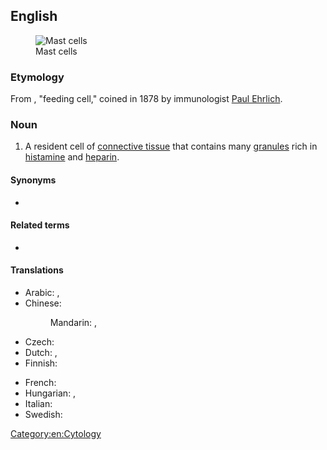 {{also|mast-cell}}

==English==
[[Image:SMCpolyhydroxysmall.jpg|thumb|right|Mast cells]]

===Etymology===
From {{uder|en|de|Mastzelle|g=f}}, "feeding cell," coined in 1878 by immunologist [[w:Paul Ehrlich|Paul Ehrlich]].

===Noun===
{{en-noun}}
{{wikipedia}}
# A resident cell of [[connective tissue]] that contains many [[granule]]s rich in [[histamine]] and [[heparin]].

====Synonyms====
* {{l|en|mastocyte}}

====Related terms====
* {{l|en|basophil}}

====Translations====
{{trans-top|cell}}
* Arabic: {{t|ar|خَلِيَّة بَدِينَة}}, {{t|ar|خَلِيَّة صَارِيَّة}}
* Chinese:
*: Mandarin: {{t|cmn|肥大細胞}}, {{t|cmn|肥大细胞|tr=féidà xìbāo}}
* Czech: {{t|cs|žírná buňka|f}}
* Dutch: {{t|nl|mestcel|f|m}}, {{t+|nl|mastocyt|m}}
* Finnish: {{t|fi|syöttösolu}}
{{trans-mid}}
* French: {{t+|fr|mastocyte|m}}
* Hungarian: {{t+|hu|hízósejt}}, {{t|hu|masztocita}}
* Italian: {{t+|it|mastocita|m}}
* Swedish: {{t+|sv|mastcell|c}}
{{trans-bottom}}

[[Category:en:Cytology]]